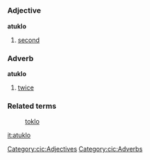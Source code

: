 =={{cic}}==
===Adjective===
'''atuklo'''
# [[second]]

===Adverb===
'''atuklo'''
# [[twice]]

===Related terms===
:[[toklo]]

[[Category:cic:Adjectives]]
[[Category:cic:Adverbs]]
[[it:atuklo]]